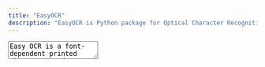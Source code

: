 ```yaml
---
title: "EasyOCR"
description: "EasyOCR is Python package for Optical Character Recognition. It is a general OCR that can read both natural scene text and dense text in document. It supports more than 80 languages!"
---
```


<TextArea full align="center">
Easy OCR is a font-dependent printed character reader based on a template matching algorithm. It has been designed to read any kind of short text part numbers, serial numbers, expiry dates, manufacturing dates, lot codes, printed on labels or directly on parts.
</TextArea>


<Libraries title="EasyOCR" description="Discover EasyOCR" id="boilerplates">
  <Library
    name="EasyOCR Paper"
    description="EasyOCR Original Generative Adversarial Network Paper"
    href="https://arxiv.org/abs/1406.2661"
  />
  <Library
    name="EasyOCR repository"
    description="Ready-to-use OCR with 80+ supported languages and all popular writing scripts including: Latin, Chinese, Arabic, Devanagari, Cyrillic, etc."
    href="https://github.com/JaidedAI/EasyOCR"
  />
  <Library
    name="EasyOCR DEMO"
    description="EasyOCR demo from Jaided AI who created this open source library"
    href="https://www.jaided.ai/easyocr/"
  />
</Libraries>